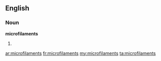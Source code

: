 ==English==

===Noun===
'''microfilaments'''

# {{plural of|[[microfilament]]}}

[[ar:microfilaments]]
[[fr:microfilaments]]
[[my:microfilaments]]
[[ta:microfilaments]]